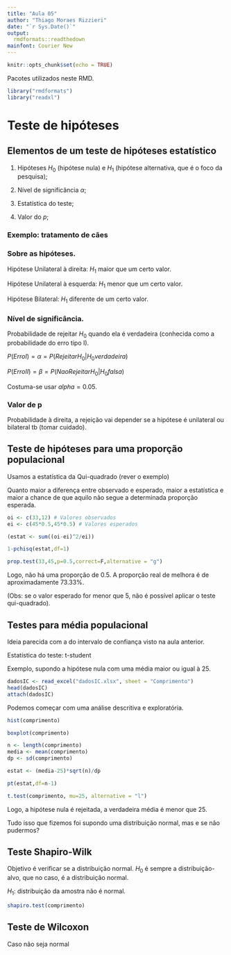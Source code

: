 ---
title: "Aula 05"
author: "Thiago Moraes Rizzieri"
date: "`r Sys.Date()`"
output: 
  rmdformats::readthedown
mainfont: Courier New
---

```{r setup, include=FALSE}
knitr::opts_chunk$set(echo = TRUE)
```

Pacotes utilizados neste RMD.

```{r}
library("rmdformats")
library("readxl")
```

# Teste de hipóteses

## Elementos de um teste de hipóteses estatístico

1. Hipóteses $H_0$ (hipótese nula) e $H_1$ (hipótese alternativa, que é o foco da pesquisa);

2. Nível de significância $\alpha$;

3. Estatística do teste;

4. Valor do $p$;

### Exemplo: tratamento de cães

### Sobre as hipóteses.

Hipótese Unilateral à direita: $H_1$ maior que um certo valor.

Hipótese Unilateral à esquerda: $H_1$ menor que um certo valor.

Hipótese Bilateral: $H_1$ diferente de um certo valor.

### Nível de significância.

Probabilidade de rejeitar $H_0$ quando ela é verdadeira (conhecida como a probabilidade do erro tipo I).

$P(Erro I) = \alpha = P(RejeitarH_0|H_0 verdadeira)$

$P(Erro II) = \beta = P(NaoRejeitarH_0|H_0 falsa)$

Costuma-se usar $alpha = 0.05$.

### Valor de p

Probabilidade à direita, a rejeição vai depender se a hipótese é unilateral ou bilateral tb (tomar cuidado).

## Teste de hipóteses para uma proporção populacional

Usamos a estatística da Qui-quadrado (rever o exemplo)

Quanto maior a diferença entre observado e esperado, maior a estatística e maior a chance de que aquilo não segue a determinada proporção esperada.

```{r}
oi <- c(33,12) # Valores observados
ei <- c(45*0.5,45*0.5) # Valores esperados

(estat <- sum((oi-ei)^2/ei))

1-pchisq(estat,df=1)
```

```{r}
prop.test(33,45,p=0.5,correct=F,alternative = "g")
```

Logo, não há uma proporção de $0.5$. A proporção real de melhora é de aproximadamente $73.33\%$.

(Obs: se o valor esperado for menor que 5, não é possível aplicar o teste qui-quadrado).

## Testes para média populacional

Ideia parecida com a do intervalo de confiança visto na aula anterior.

Estatística do teste: t-student

Exemplo, supondo a hipótese nula com uma média maior ou igual à 25.

```{r}
dadosIC <- read_excel("dadosIC.xlsx", sheet = "Comprimento")
head(dadosIC)
attach(dadosIC)
```
Podemos começar com uma análise descritiva e exploratória.

```{r}
hist(comprimento)
```
```{r}
boxplot(comprimento)
```
```{r}
n <- length(comprimento)
media <- mean(comprimento)
dp <- sd(comprimento)

estat <- (media-25)*sqrt(n)/dp

pt(estat,df=n-1)
```
```{r}
t.test(comprimento, mu=25, alternative = "l")
```
Logo, a hipótese nula é rejeitada, a verdadeira média é menor que 25.

Tudo isso que fizemos foi supondo uma distribuição normal, mas e se não pudermos?

## Teste Shapiro-Wilk

Objetivo é verificar se a distribuição normal. $H_0$ é sempre a distribuição-alvo, que no caso, é a distribuição normal.

$H_1$: distribuição da amostra não é normal.

```{r}
shapiro.test(comprimento)
```

## Teste de Wilcoxon

Caso não seja normal


